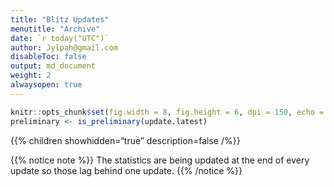 ```yaml
---
title: "Blitz Updates" 
menutitle: "Archive"
date: `r today("UTC")`
author: Jylpah@gmail.com
disableToc: false
output: md_document
weight: 2
alwaysopen: true
---
```

```r
knitr::opts_chunk$set(fig.width = 8, fig.height = 6, dpi = 150, echo = FALSE, dev = "svglite", fig.ext = "svgz")
preliminary <- is_preliminary(update.latest)
```

{{% children showhidden="true" description=false /%}} 

{{% notice note %}}
The statistics are being updated at the end of every update so those lag behind one update. 
{{% /notice %}}


